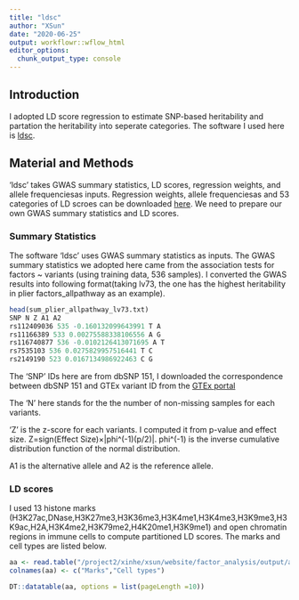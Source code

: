 ```yaml
---
title: "ldsc"
author: "XSun"
date: "2020-06-25"
output: workflowr::wflow_html
editor_options:
  chunk_output_type: console
---
```


## Introduction

I adopted LD score regression to estimate SNP-based heritability and partation the heritability into seperate categories. The software I used here is [ldsc](https://github.com/bulik/ldsc).


## Material and Methods

'ldsc' takes GWAS summary statistics, LD scores, regression weights, and allele frequenciesas inputs. Regression weights, allele frequenciesas and 53 categories of LD scroes can be downloaded [here](https://data.broadinstitute.org/alkesgroup/LDSCORE/). We need to prepare our own GWAS summary statistics and LD scores.

### Summary Statistics 

The software 'ldsc' uses GWAS summary statistics as inputs. The GWAS summary statistics we adopted here came from the association tests for factors ~ variants (using training data, 536 samples). I converted the GWAS results into following format(taking lv73, the one has the highest heritability in plier factors_allpathway as an example).


```r
head(sum_plier_allpathway_lv73.txt)
SNP N Z A1 A2
rs112409036 535 -0.160132099643991 T A
rs11166389 533 0.00275588338106556 A G
rs116740877 536 -0.0102126413071695 A T
rs7535103 536 0.0275829957516441 T C
rs2149190 523 0.0167134986922463 C G
```
      

The 'SNP' IDs here are from dbSNP 151, I downloaded the correspondence between dbSNP 151 and GTEx variant ID from the [GTEx portal](https://storage.googleapis.com/gtex_analysis_v8/reference/GTEx_Analysis_2017-06-05_v8_WholeGenomeSeq_838Indiv_Analysis_Freeze.lookup_table.txt.gz)

The 'N' here stands for the the number of non-missing samples for each variants.

'Z' is the z-score for each variants. I computed it from p-value and effect size. 
Z=sign(Effect Size)×|phi^(-1)(p/2)|.  phi^(-1) is the inverse cumulative distribution function of the normal distribution.

A1 is the alternative allele and A2 is the reference allele.

### LD scores

I used 13 histone marks (H3K27ac,DNase,H3K27me3,H3K36me3,H3K4me1,H3K4me3,H3K9me3,H3K9ac,H2A,H3K4me2,H3K79me2,H4K20me1,H3K9me1) and open chromatin regions in immune cells to compute partitioned LD scores. The marks and cell types are listed below.


```r
aa <- read.table("/project2/xinhe/xsun/website/factor_analysis/output/annot_list_2col.txt", header = F)
colnames(aa) <- c("Marks","Cell types")

DT::datatable(aa, options = list(pageLength =10))
```


